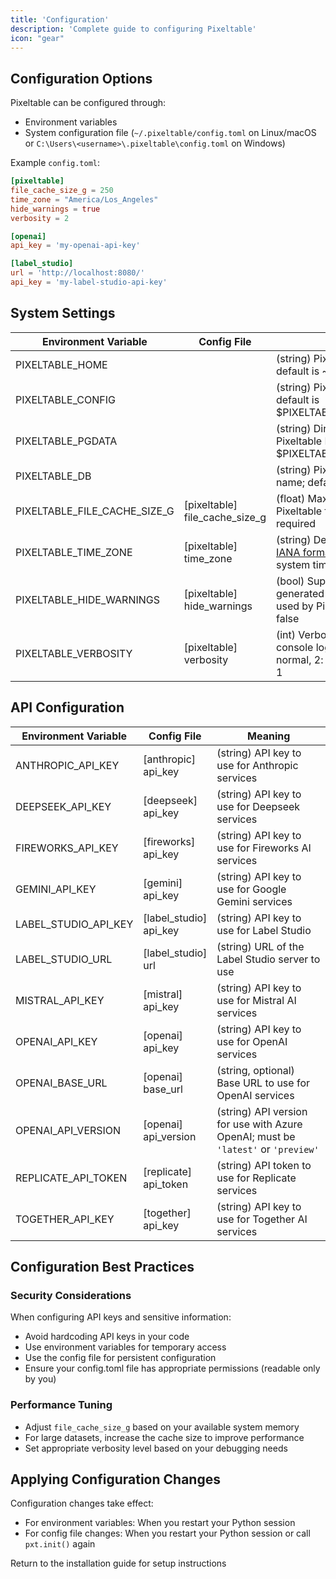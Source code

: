 ```yaml
---
title: 'Configuration'
description: 'Complete guide to configuring Pixeltable'
icon: "gear"
---
```


## Configuration Options

Pixeltable can be configured through:
- Environment variables
- System configuration file (`~/.pixeltable/config.toml` on Linux/macOS or `C:\Users\<username>\.pixeltable\config.toml` on Windows)

Example `config.toml`:
```toml
[pixeltable]
file_cache_size_g = 250
time_zone = "America/Los_Angeles"
hide_warnings = true
verbosity = 2

[openai]
api_key = 'my-openai-api-key'

[label_studio]
url = 'http://localhost:8080/'
api_key = 'my-label-studio-api-key'
```

## System Settings

| Environment Variable | Config File | Meaning |
| -------------------- | ----------- | ------- |
| PIXELTABLE_HOME | | (string) Pixeltable user directory; default is ~/.pixeltable |
| PIXELTABLE_CONFIG | | (string) Pixeltable config file; default is $PIXELTABLE_HOME/config.toml |
| PIXELTABLE_PGDATA | | (string) Directory where Pixeltable DB is stored; default is $PIXELTABLE_HOME/pgdata |
| PIXELTABLE_DB | | (string) Pixeltable database name; default is pixeltable |
| PIXELTABLE_FILE_CACHE_SIZE_G | [pixeltable]<br/>file_cache_size_g | (float) Maximum size of the Pixeltable file cache, in GiB; required |
| PIXELTABLE_TIME_ZONE | [pixeltable]<br/>time_zone | (string) Default time zone in [IANA format](https://en.wikipedia.org/wiki/List_of_tz_database_time_zones); defaults to the system time zone |
| PIXELTABLE_HIDE_WARNINGS | [pixeltable]<br/>hide_warnings | (bool) Suppress warnings generated by various libraries used by Pixeltable; default is false |
| PIXELTABLE_VERBOSITY | [pixeltable]<br/>verbosity | (int) Verbosity for Pixeltable console logging (0: minimum, 1: normal, 2: maximum); default is 1 |

## API Configuration

| Environment Variable | Config File | Meaning |
| -------------------- | ----------- | ------- |
| ANTHROPIC_API_KEY | [anthropic]<br/>api_key | (string) API key to use for Anthropic services |
| DEEPSEEK_API_KEY | [deepseek]<br/>api_key | (string) API key to use for Deepseek services |
| FIREWORKS_API_KEY | [fireworks]<br/>api_key | (string) API key to use for Fireworks AI services |
| GEMINI_API_KEY | [gemini]<br/>api_key | (string) API key to use for Google Gemini services |
| LABEL_STUDIO_API_KEY | [label_studio]<br/>api_key | (string) API key to use for Label Studio |
| LABEL_STUDIO_URL | [label_studio]<br/>url | (string) URL of the Label Studio server to use |
| MISTRAL_API_KEY | [mistral]<br/>api_key | (string) API key to use for Mistral AI services |
| OPENAI_API_KEY | [openai]<br/>api_key | (string) API key to use for OpenAI services |
| OPENAI_BASE_URL | [openai]<br/>base_url | (string, optional) Base URL to use for OpenAI services |
| OPENAI_API_VERSION | [openai]<br/>api_version | (string) API version for use with Azure OpenAI; must be `'latest'` or `'preview'` |
| REPLICATE_API_TOKEN | [replicate]<br/>api_token | (string) API token to use for Replicate services |
| TOGETHER_API_KEY | [together]<br/>api_key | (string) API key to use for Together AI services |

## Configuration Best Practices

### Security Considerations

When configuring API keys and sensitive information:

- Avoid hardcoding API keys in your code
- Use environment variables for temporary access
- Use the config file for persistent configuration
- Ensure your config.toml file has appropriate permissions (readable only by you)

### Performance Tuning

- Adjust `file_cache_size_g` based on your available system memory
- For large datasets, increase the cache size to improve performance
- Set appropriate verbosity level based on your debugging needs

## Applying Configuration Changes

Configuration changes take effect:
- For environment variables: When you restart your Python session
- For config file changes: When you restart your Python session or call `pxt.init()` again

<Card title="Installation Guide" icon="computer" href="/docs/overview/installation">
  Return to the installation guide for setup instructions
</Card>
